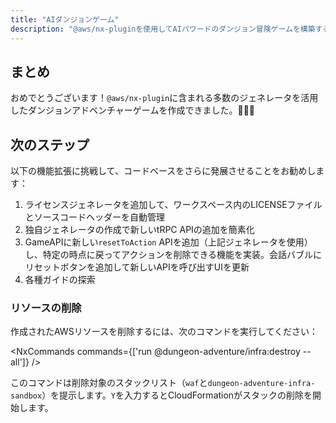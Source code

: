 ```yaml
---
title: "AIダンジョンゲーム"
description: "@aws/nx-pluginを使用してAIパワードのダンジョン冒険ゲームを構築する方法のチュートリアル。"
---
```





## まとめ

おめでとうございます！`@aws/nx-plugin`に含まれる多数のジェネレータを活用したダンジョンアドベンチャーゲームを作成できました。🎉🎉🎉

## 次のステップ

以下の機能拡張に挑戦して、コードベースをさらに発展させることをお勧めします：

1. <Link path="guides/license">ライセンスジェネレータ</Link>を追加して、ワークスペース内のLICENSEファイルとソースコードヘッダーを自動管理
2. <Link path="get_started/tutorials/create-generator">独自ジェネレータの作成</Link>で新しいtRPC APIの追加を簡素化
3. GameAPIに新しい`resetToAction` APIを追加（上記ジェネレータを使用）し、特定の時点に戻ってアクションを削除できる機能を実装。会話バブルにリセットボタンを追加して新しいAPIを呼び出すUIを更新
4. 各種ガイドの探索

### リソースの削除

作成されたAWSリソースを削除するには、次のコマンドを実行してください：

<NxCommands commands={['run @dungeon-adventure/infra:destroy --all']} />

このコマンドは削除対象のスタックリスト（`waf`と`dungeon-adventure-infra-sandbox`）を提示します。`Y`を入力するとCloudFormationがスタックの削除を開始します。